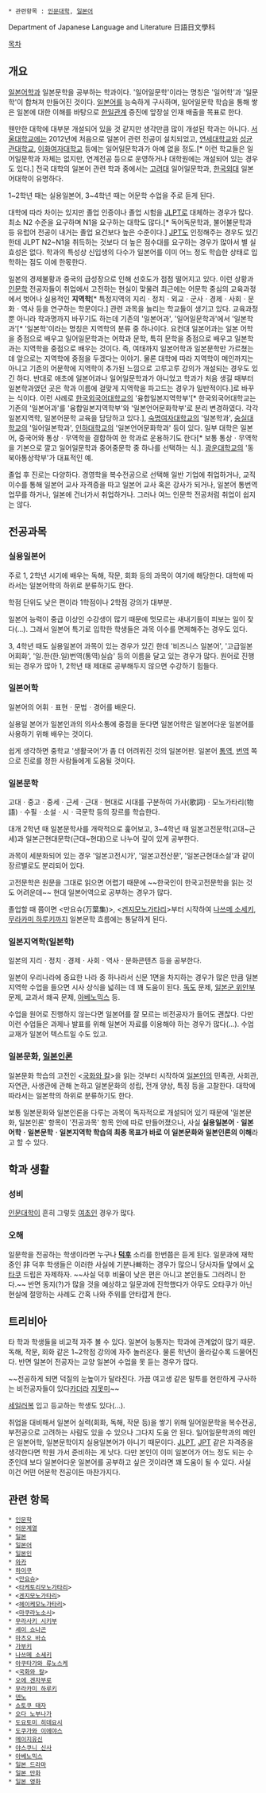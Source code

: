  * 관련항목 : [[인문대학]], [[일본어]]

Department of Japanese Language and Literature
日語日文學科

[[목차]]

== 개요 ==
[[일본]]어학과 일본문학을 공부하는 학과이다. '일어일문학'이라는 명칭은 '일어학'과 '일문학'이 합쳐져 만들어진 것이다. [[일본어]]를 능숙하게 구사하며, 일어일문학 학습을 통해 쌓은 일본에 대한 이해를 바탕으로 [[한일관계]] 증진에 앞장설 인재 배출을 목표로 한다. 

웬만한 대학에 대부분 개설되어 있을 것 같지만 생각만큼 많이 개설된 학과는 아니다. [[서울대학교]]에는 2012년에 처음으로 일본어 관련 전공이 설치되었고, [[연세대학교]]와 [[성균관대학교]], [[이화여자대학교]] 등에는 일어일문학과가 아예 없을 정도.[* 이런 학교들은 일어일문학과 자체는 없지만, 연계전공 등으로 운영하거나 대학원에는 개설되어 있는 경우도 있다.] 전국 대학의 일본어 관련 학과 중에서는 [[고려대]] 일어일문학과, [[한국외대]] 일본어대학이 유명하다.

1~2학년 때는 실용일본어, 3~4학년 때는 어문학 수업을 주로 듣게 된다. 

대학에 따라 차이는 있지만 졸업 인증이나 졸업 시험을 [[JLPT]]로 대체하는 경우가 많다. 최소 N2 수준을 요구하며 N1을 요구하는 대학도 많다.[* 독어독문학과, 불어불문학과 등 유럽어 전공이 내거는 졸업 요건보다 높은 수준이다.] [[JPT]]도 인정해주는 경우도 있긴 한데 JLPT N2~N1을 취득하는 것보다 더 높은 점수대를 요구하는 경우가 많아서 별 실효성은 없다. 학과의 특성상 신입생의 다수가 일본어를 이미 어느 정도 학습한 상태로 입학하는 점도 이에 한몫한다.

일본의 경제불황과 중국의 급성장으로 인해 선호도가 점점 떨어지고 있다. 이런 상황과 [[인문학]] 전공자들이 취업에서 고전하는 현실이 맞물려 최근에는 어문학 중심의 교육과정에서 벗어나 실용적인 '''지역학'''[* 특정지역의 지리ㆍ정치ㆍ외교ㆍ군사ㆍ경제ㆍ사회ㆍ문화ㆍ역사 등을 연구하는 학문이다.] 관련 과목을 늘리는 학교들이 생기고 있다. 교육과정뿐 아니라 학과명까지 바꾸기도 하는데 기존의 '일본어과', '일어일문학과'에서 '일본학과'[* '일본학'이라는 명칭은 지역학의 분류 중 하나이다. 요컨대 일본어과는 일본 어학을 중점으로 배우고 일어일문학과는 어학과 문학, 특히 문학을 중점으로 배우고 일본학과는 지역학을 중점으로 배우는 것이다. 즉, 여태까지 일본어학과 일본문학만 가르쳤는데 앞으로는 지역학에 중점을 두겠다는 이야기. 물론 대학에 따라 지역학이 메인까지는 아니고 기존의 어문학에 지역학이 추가된 느낌으로 고루고루 강의가 개설되는 경우도 있긴 하다. 반대로 애초에 일본어과나 일어일문학과가 아니었고 학과가 처음 생길 때부터 일본학과였던 곳은 학과 이름에 걸맞게 지역학을 파고드는 경우가 일반적이다.]로 바꾸는 식이다. 이런 사례로 [[한국외국어대학교]]의 '융합일본지역학부'[* 한국외국어대학교는 기존의 '일본어과'를 '융합일본지역학부'와 '일본언어문화학부'로 분리 변경하였다. 각각 일본지역학, 일본어문학 교육을 담당하고 있다.], [[숙명여자대학교]]의 '일본학과', [[숭실대학교]]의 '일어일본학과', [[인하대학교]]의 '일본언어문화학과' 등이 있다. 일부 대학은 일본어, 중국어와 통상ㆍ무역학을 결합하여 한 학과로 운용하기도 한다[* 보통 통상ㆍ무역학을 기본으로 깔고 일어일문학과 중어중문학 중 하나를 선택하는 식.]. [[광운대학교]]의 '동북아통상학부'가 대표적인 예.

졸업 후 진로는 다양하다. 경영학을 복수전공으로 선택해 일반 기업에 취업하거나, 교직이수를 통해 일본어 교사 자격증을 따고 일본어 교사 혹은 강사가 되거나, 일본어 통번역 업무를 하거나, 일본에 건너가서 취업하거나. 그러나 여느 인문학 전공처럼 취업이 쉽지는 않다.
== 전공과목 ==
=== 실용일본어 ===
주로 1, 2학년 시기에 배우는 독해, 작문, 회화 등의 과목이 여기에 해당한다. 대학에 따라서는 일본어학의 하위로 분류하기도 한다.

학점 단위도 낮은 편이라 1학점이나 2학점 강의가 대부분. 

일본어 능력이 중급 이상인 수강생이 많기 때문에 멋모르는 새내기들이 피보는 일이 잦다(...). 그래서 일본어 특기로 입학한 학생들은 과목 이수를 면제해주는 경우도 있다. 

3, 4학년 때도 실용일본어 과목이 있는 경우가 있긴 한데 '비즈니스 일본어', '고급일본어회화', '일.한(한.일)번역(통역)실습' 등의 이름을 달고 있는 경우가 많다. 원어로 진행되는 경우가 많아 1, 2학년 때 제대로 공부해두지 않으면 수강하기 힘들다.

=== 일본어학 ===
일본어의 어휘ㆍ표현ㆍ문법ㆍ경어를 배운다. 

실용일 본어가 일본인과의 의사소통에 중점을 둔다면 일본어학은 일본어다운 일본어를 사용하기 위해 배우는 것이다. 

쉽게 생각하면 중학교 '생활국어'가 좀 더 어려워진 것의 일본어판. 일본어 [[통역]], [[번역]] 쪽으로 진로를 정한 사람들에게 도움될 것이다.

=== 일본문학 ===
고대ㆍ중고ㆍ중세ㆍ근세ㆍ근대ㆍ현대로 시대를 구분하여 가사(歌詞)ㆍ모노가타리(物語)ㆍ수필ㆍ소설ㆍ시ㆍ극문학 등의 장르를 학습한다.

대개 2학년 때 일본문학사를 개략적으로 훑어보고, 3~4학년 때 일본고전문학(고대~근세)과 일본근현대문학(근대~현대)으로 나누어 깊이 있게 공부한다. 

과목이 세분화되어 있는 경우 '일본고전시가', '일본고전산문', '일본근현대소설'과 같이 장르별로도 분리되어 있다. 

고전문학은 원문을 그대로 읽으면 어렵기 때문에 ~~한국인이 한국고전문학을 읽는 것도 어려운데~~ 현대 일본어역으로 공부하는 경우가 많다. 

졸업할 때 쯤이면 <만요슈(万葉集)>, <[[겐지모노가타리]]>부터 시작하여 [[나쓰메 소세키]], [[무라카미 하루키]]까지 일본문학 흐름에는 통달하게 된다.

=== 일본지역학(일본학) ===
일본의 지리ㆍ정치ㆍ경제ㆍ사회ㆍ역사ㆍ문화콘텐츠 등을 공부한다.

일본이 우리나라에 중요한 나라 중 하나라서 신문 1면을 차지하는 경우가 많은 만큼 일본지역학 수업을 들으면 시사 상식을 넓히는 데 꽤 도움이 된다. [[독도]] 문제, [[일본군 위안부]] 문제, 교과서 왜곡 문제, [[아베노믹스]] 등. 

수업을 원어로 진행하지 않는다면 일본어를 잘 모르는 비전공자가 들어도 괜찮다. 다만 이런 수업들은 과제나 발표를 위해 일본어 자료를 이용해야 하는 경우가 많다(...). 수업 교재가 일본어 텍스트일 수도 있고.

=== 일본문화, [[일본인]]론 ===
일본문화 학습의 고전인 <[[국화와 칼]]>을 읽는 것부터 시작하여 [[일본인]]의 민족관, 사회관, 자연관, 사생관에 관해 논하고 일본문화의 성립, 전개 양상, 특징 등을 고찰한다. 대학에 따라서는 일본학의 하위로 분류하기도 한다.

보통 일본문화와 일본인론을 다루는 과목이 독자적으로 개설되어 있기 때문에 '일본문화, 일본인론' 항목이 '전공과목' 항목 안에 따로 만들어졌으나, 사실 '''실용일본어ㆍ일본어학ㆍ일본문학ㆍ일본지역학 학습의 최종 목표가 바로 이 일본문화와 일본인론의 이해'''라고 할 수 있다.

== 학과 생활 ==
=== 성비 ===
[[인문대학]]이 흔히 그렇듯 [[여초]]인 경우가 많다.

=== 오해 ===
일문학을 전공하는 학생이라면 누구나 '''[[덕후]]''' 소리를 한번쯤은 듣게 된다. 일문과에 재학중인 非 덕후 학생들은 이러한 사실에 기분나빠하는 경우가 많으니 당사자들 앞에서 [[오타쿠]] 드립은 자제하자. ~~사실 덕후 비율이 낮은 편은 아니고 본인들도 그러려니 한다.~~ 반면 동지(?)가 많을 것을 예상하고 일문과에 진학했다가 아무도 오타쿠가 아닌 현실에 절망하는 사례도 간혹 나와 주위를 안타깝게 한다.

== 트리비아 ==
타 학과 학생들을 비교적 자주 볼 수 있다. 일본어 능통자는 학과에 관계없이 많기 때문. 독해, 작문, 회화 같은 1~2학점 강의에 자주 놀러온다. 물론 학년이 올라갈수록 드물어진다. 반면 일본어 전공자는 교양 일본어 수업을 못 듣는 경우가 많다. 

~~전공하게 되면 덕질의 눈높이가 달라진다. 가끔 여고생 같은 말투를 현란하게 구사하는 비전공자들이 있다[[카더라]] [[지못미]]~~

[[세일러복]] 입고 등교하는 학생도 있다(...). 

취업을 대비해서 일본어 실력(회화, 독해, 작문 등)을 쌓기 위해 일어일문학을 복수전공, 부전공으로 고려하는 사람도 있을 수 있으나 그다지 도움 안 된다. 일어일문학과의 메인은 일본어학, 일본문학이지 실용일본어가 아니기 때문이다. [[JLPT]], [[JPT]] 같은 자격증을 생각한다면 학원 가서 준비하는 게 낫다. 다만 본인이 이미 일본어가 어느 정도 되는 수준인데 보다 일본어다운 일본어를 공부하고 싶은 것이라면 꽤 도움이 될 수 있다. 사실 이건 어떤 어문학 전공이든 마찬가지다.

== 관련 항목 ==
 * [[인문학]]
 * [[어문계열]]
 * [[일본]]
 * [[일본어]]
 * [[일본인]]
 * [[와카]]
 * [[하이쿠]]
 * <[[만요슈]]>
 * <[[타케토리모노가타리]]>
 * <[[겐지모노가타리]]>
 * <[[헤이케모노가타리]]>
 * <[[마쿠라노소시]]>
 * [[무라사키 시키부]]
 * [[세이 쇼나곤]]
 * [[마츠오 바쇼]]
 * [[가부키]]
 * [[나쓰메 소세키]]
 * [[아쿠타가와 류노스케]]
 * <[[국화와 칼]]>
 * [[오에 겐자부로]]
 * [[무라카미 하루키]]
 * [[덴노]]
 * [[쇼토쿠 태자]]
 * [[오다 노부나가]]
 * [[도요토미 히데요시]]
 * [[도쿠가와 이에야스]]
 * [[메이지유신]]
 * [[야스쿠니 신사]]
 * [[아베노믹스]]
 * [[일본 드라마]]
 * [[일본 만화]]
 * [[일본 영화]]
